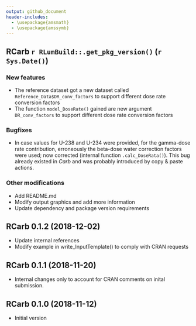 ```yaml
---
output: github_document
header-includes:
  - \usepackage{amsmath}
  - \usepackage{amssymb}
---
```

  <!-- NEWS.md was auto-generated by NEWS.Rmd. Please DO NOT edit by hand!-->

## RCarb `r RLumBuild::.get_pkg_version()` (`r Sys.Date()`)

### New features 
* The reference dataset got a new dataset called `Reference_Data$DR_conv_factors` to support 
different dose rate conversion factors
* The function `model_DoseRate()` gained are new argument `DR_conv_factors` to support 
different dose rate conversion factors

### Bugfixes

* In case values for U-238 and U-234 were provided, for the gamma-dose rate contribution, 
erroneously the beta-dose water correction factors were used; 
now corrected (internal function `.calc_DoseRata()`). This bug already existed in *Carb* and was probably introduced by copy & paste actions. 

### Other modifications

* Add README.md
* Modify output graphics and add more information
* Update dependency and package version requirements

## RCarb 0.1.2 (2018-12-02)

* Update internal references
* Modify example in write_InputTemplate() to comply with CRAN requests

## RCarb 0.1.1 (2018-11-20)

* Internal changes only to account for CRAN comments on inital submission.

## RCarb 0.1.0 (2018-11-12)

* Initial version
